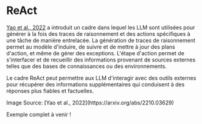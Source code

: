 # ReAct


[Yao et al., 2022](https://arxiv.org/abs/2210.03629) a introduit un cadre dans lequel les LLM sont utilisées pour générer à la fois des traces de raisonnement et des actions spécifiques à une tâche de manière entrelacée. La génération de traces de raisonnement permet au modèle d'induire, de suivre et de mettre à jour des plans d'action, et même de gérer des exceptions. L'étape d'action permet de s'interfacer et de recueillir des informations provenant de sources externes telles que des bases de connaissances ou des environnements.

Le cadre ReAct peut permettre aux LLM d'interagir avec des outils externes pour récupérer des informations supplémentaires qui conduisent à des réponses plus fiables et factuelles.

<Screenshot src={REACT} alt="REACT" />
Image Source: [Yao et al., 2022](https://arxiv.org/abs/2210.03629)

Exemple complet à venir !